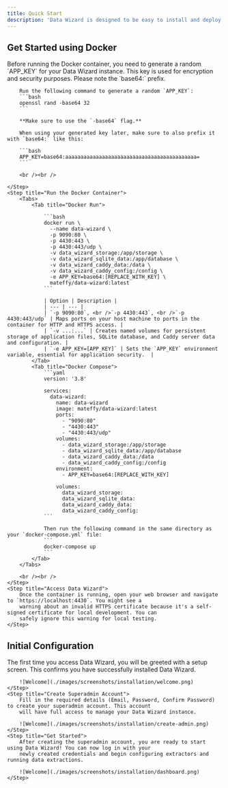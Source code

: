 ```yaml
---
title: Quick Start
description: 'Data Wizard is designed to be easy to install and deploy in various environments. This guide will walk you through the installation process and help you get started with your first data extraction task.'
---
```


## Get Started using Docker

<Steps>
    <Step title="Generate a random `APP_KEY`">
        Before running the Docker container, you need to generate a random `APP_KEY` for your Data Wizard instance. This key is used for encryption and security purposes. Please note the `base64:` prefix.

        Run the following command to generate a random `APP_KEY`:
        ```bash
        openssl rand -base64 32
        ```

        **Make sure to use the `-base64` flag.**

        When using your generated key later, make sure to also prefix it with `base64:` like this:

        ```bash
        APP_KEY=base64:aaaaaaaaaaaaaaaaaaaaaaaaaaaaaaaaaaaaaaaaaaa=
        ```

        <br /><br />

    </Step>
    <Step title="Run the Docker Container">
        <Tabs>
            <Tab title="Docker Run">

                ```bash
                docker run \
                  --name data-wizard \
                  -p 9090:80 \
                  -p 4430:443 \
                  -p 4430:443/udp \
                  -v data_wizard_storage:/app/storage \
                  -v data_wizard_sqlite_data:/app/database \
                  -v data_wizard_caddy_data:/data \
                  -v data_wizard_caddy_config:/config \
                  -e APP_KEY=base64:[REPLACE_WITH_KEY] \
                  mateffy/data-wizard:latest
                ```

                | Option | Description |
                | --- | --- |
                | `-p 9090:80`, <br />`-p 4430:443`, <br />`-p 4430:443/udp` | Maps ports on your host machine to ports in the container for HTTP and HTTPS access. |
                | `-v ...:...` | Creates named volumes for persistent storage of application files, SQLite database, and Caddy server data and configuration. |
                | `-e APP_KEY=[APP_KEY]` | Sets the `APP_KEY` environment variable, essential for application security.  |
            </Tab>
            <Tab title="Docker Compose">
                ```yaml
                version: '3.8'

                services:
                  data-wizard:
                    name: data-wizard
                    image: mateffy/data-wizard:latest
                    ports:
                      - "9090:80"
                      - "4430:443"
                      - "4430:443/udp"
                    volumes:
                      - data_wizard_storage:/app/storage
                      - data_wizard_sqlite_data:/app/database
                      - data_wizard_caddy_data:/data
                      - data_wizard_caddy_config:/config
                    environment:
                      - APP_KEY=base64:[REPLACE_WITH_KEY]

                    volumes:
                      data_wizard_storage:
                      data_wizard_sqlite_data:
                      data_wizard_caddy_data:
                      data_wizard_caddy_config:
                ```

                Then run the following command in the same directory as your `docker-compose.yml` file:
                ```
                docker-compose up
                ```
            </Tab>
        </Tabs>

        <br /><br />
    </Step>
    <Step title="Access Data Wizard">
        Once the container is running, open your web browser and navigate to `https://localhost:4430`. You might see a
        warning about an invalid HTTPS certificate because it's a self-signed certificate for local development. You can
        safely ignore this warning for local testing.
    </Step>
</Steps>


## Initial Configuration

<Steps>
    <Step title="Welcome! 👋">
        The first time you access Data Wizard, you will be greeted with a setup screen. This confirms you have
        successfully installed Data Wizard.

        ![Welcome](./images/screenshots/installation/welcome.png)
    </Step>
    <Step title="Create Superadmin Account">
        Fill in the required details (Email, Password, Confirm Password) to create your superadmin account. This account
        will have full access to manage your Data Wizard instance.

        ![Welcome](./images/screenshots/installation/create-admin.png)
    </Step>
    <Step title="Get Started">
        After creating the superadmin account, you are ready to start using Data Wizard! You can now log in with your
        newly created credentials and begin configuring extractors and running data extractions.

        ![Welcome](./images/screenshots/installation/dashboard.png)
    </Step>
</Steps>


<More />
